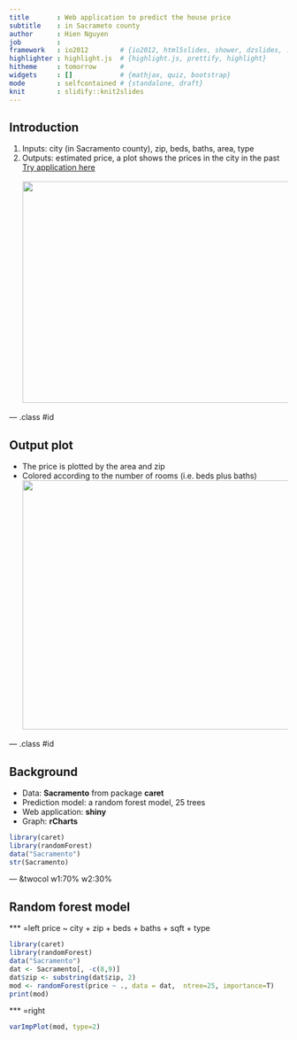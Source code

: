 ```yaml
---
title       : Web application to predict the house price 
subtitle    : in Sacrameto county
author      : Hien Nguyen
job         : 
framework   : io2012        # {io2012, html5slides, shower, dzslides, ...}
highlighter : highlight.js  # {highlight.js, prettify, highlight}
hitheme     : tomorrow      # 
widgets     : []            # {mathjax, quiz, bootstrap}
mode        : selfcontained # {standalone, draft}
knit        : slidify::knit2slides
---
```


## Introduction
1. Inputs: city (in Sacramento county), zip, beds, baths, area, type  
2. Outputs: estimated price, a plot shows the prices in the city in the past 
</br>
<a href="https://ngoc-hien.shinyapps.io/SAC_HomePrice/">Try application here</a>
</br>
</br>
<img src="./figures/demo.png" width="800px" height="400px" />

--- .class #id 

## Output plot  
 - The price is plotted by the area and zip
 - Colored according to the number of rooms (i.e. beds plus baths)
</br>
<img src="./figures/historicprice.png" width="900px" height="450px" />

--- .class #id 

## Background  
 - Data: **Sacramento** from package **caret**  
 - Prediction model: a random forest model, 25 trees  
 - Web application: **shiny**  
 - Graph: **rCharts**

```r
library(caret)
library(randomForest)
data("Sacramento")
str(Sacramento)
```

--- &twocol w1:70% w2:30% 

## Random forest model  

*** =left
price ~ city + zip + beds + baths + sqft + type 
```r
library(caret)
library(randomForest)
data("Sacramento")
dat <- Sacramento[, -c(8,9)]
dat$zip <- substring(dat$zip, 2)
mod <- randomForest(price ~ ., data = dat,  ntree=25, importance=T)
print(mod)
```

*** =right

```r
varImpPlot(mod, type=2)
```
